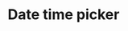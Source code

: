---
doc-type: "tabs"
description: 'Date time pickers offer an interface for selecting both dates and times, which can be used as a standalone element or within a dropdown, providing a seamless way to input date and time values.'
title: 'Date time picker'
deprecated:
---
